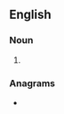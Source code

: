 {{also|ice-cap|ice cap}}
==English==

===Noun===
{{en-noun}}

# {{alternative form of|ice cap|lang=en}}

===Anagrams===
* {{anagrams|en|a=acceip|ipecac}}
